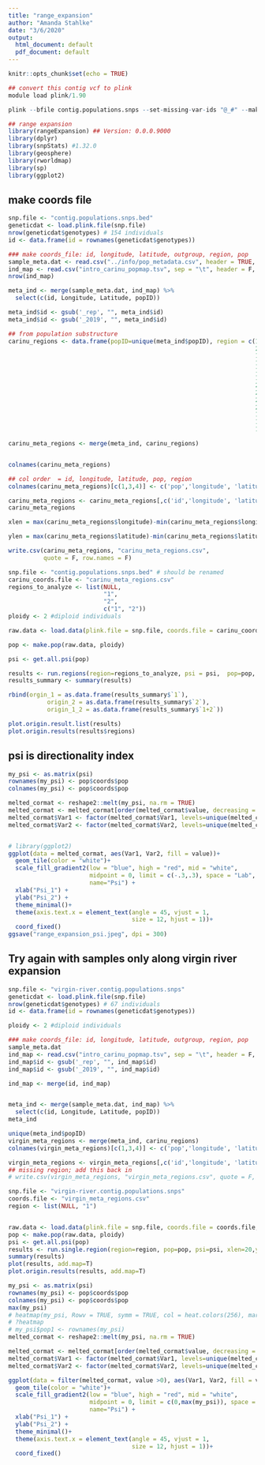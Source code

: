 ```yaml
---
title: "range_expansion"
author: "Amanda Stahlke"
date: "3/6/2020"
output:
  html_document: default
  pdf_document: default
---
```


```r
knitr::opts_chunk$set(echo = TRUE)
```

``````r
## convert this contig vcf to plink
module load plink/1.90

plink --bfile contig.populations.snps --set-missing-var-ids "@_#" --make-bed --out contig.populations.snps --allow-extra-chr
``````

```r
## range expansion
library(rangeExpansion) ## Version: 0.0.0.9000
library(dplyr)
library(snpStats) #1.32.0
library(geosphere)
library(rworldmap)
library(sp)
library(ggplot2)
```


## make coords file

```r
snp.file <- "contig.populations.snps.bed"
geneticdat <- load.plink.file(snp.file)
nrow(geneticdat$genotypes) # 154 individuals
id <- data.frame(id = rownames(geneticdat$genotypes))

### make coords_file: id, longitude, latitude, outgroup, region, pop
sample_meta.dat <- read.csv("../info/pop_metadata.csv", header = TRUE, stringsAsFactors = FALSE)
ind_map <- read.csv("intro_carinu_popmap.tsv", sep = "\t", header = F, col.names = c("id", "popID"))
nrow(ind_map)

meta_ind <- merge(sample_meta.dat, ind_map) %>%
  select(c(id, Longitude, Latitude, popID))

meta_ind$id <- gsub('_rep', "", meta_ind$id)
meta_ind$id <- gsub('_2019', "", meta_ind$id)

## from population substructure
carinu_regions <- data.frame(popID=unique(meta_ind$popID), region = c(1, #11CO
                                                                      2, #12AZ
                                                                      1, #18TX
                                                                      1, #1WY
                                                                      1, #28NM
                                                                      1, #2CO
                                                                      2, #31NV
                                                                      2, #32UT
                                                                      2, #33NV
                                                                      2, #34UT
                                                                      1, #4CO
                                                                      1, #5CO 
                                                                      1))

carinu_meta_regions <- merge(meta_ind, carinu_regions)


colnames(carinu_meta_regions)

## col order  = id, longitude, latitude, pop, region
colnames(carinu_meta_regions)[c(1,3,4)] <- c('pop','longitude', 'latitude')

carinu_meta_regions <- carinu_meta_regions[,c('id','longitude', 'latitude', 'pop', 'region')]
carinu_meta_regions

xlen = max(carinu_meta_regions$longitude)-min(carinu_meta_regions$longitude) + 10

ylen = max(carinu_meta_regions$latitude)-min(carinu_meta_regions$latitude) +10

write.csv(carinu_meta_regions, "carinu_meta_regions.csv", 
          quote = F, row.names = F)
```

```r
snp.file <- "contig.populations.snps.bed" # should be renamed 
carinu_coords.file <- "carinu_meta_regions.csv"
regions_to_analyze <- list(NULL,
                           "1", 
                           "2",
                           c("1", "2"))
ploidy <- 2 #diploid individuals

raw.data <- load.data(plink.file = snp.file, coords.file = carinu_coords.file, sep = ",", ploidy=ploidy)

pop <- make.pop(raw.data, ploidy)

psi <- get.all.psi(pop)

results <- run.regions(region=regions_to_analyze, psi = psi,  pop=pop, xlen=25, ylen=25)
results_summary <- summary(results)

rbind(orgin_1 = as.data.frame(results_summary$`1`), 
           origin_2 = as.data.frame(results_summary$`2`),
           origin_1_2 = as.data.frame(results_summary$`1+2`))

plot.origin.result.list(results)
plot.origin.results(results$regions)
```

## psi is directionality index

```r
my_psi <- as.matrix(psi)
rownames(my_psi) <- pop$coords$pop
colnames(my_psi) <- pop$coords$pop

melted_cormat <- reshape2::melt(my_psi, na.rm = TRUE)
melted_cormat <- melted_cormat[order(melted_cormat$value, decreasing = TRUE),]
melted_cormat$Var1 <- factor(melted_cormat$Var1, levels=unique(melted_cormat$Var1[order(melted_cormat$value)]))
melted_cormat$Var2 <- factor(melted_cormat$Var2, levels=unique(melted_cormat$Var2[order(melted_cormat$value)]))


# library(ggplot2)
ggplot(data = melted_cormat, aes(Var1, Var2, fill = value))+
  geom_tile(color = "white")+
  scale_fill_gradient2(low = "blue", high = "red", mid = "white", 
                       midpoint = 0, limit = c(-.3,.3), space = "Lab", 
                       name="Psi") +
  xlab("Psi_1") +
  ylab("Psi_2") +
  theme_minimal()+ 
  theme(axis.text.x = element_text(angle = 45, vjust = 1, 
                                   size = 12, hjust = 1))+
  coord_fixed()
ggsave("range_expansion_psi.jpeg", dpi = 300)

```
## Try again with samples only along virgin river expansion

```r
snp.file <- "virgin-river.contig.populations.snps"
geneticdat <- load.plink.file(snp.file)
nrow(geneticdat$genotypes) # 67 individuals
id <- data.frame(id = rownames(geneticdat$genotypes))

ploidy <- 2 #diploid individuals

### make coords_file: id, longitude, latitude, outgroup, region, pop
sample_meta.dat
ind_map <- read.csv("intro_carinu_popmap.tsv", sep = "\t", header = F, col.names = c("id", "popID"))
ind_map$id <- gsub('_rep', "", ind_map$id)
ind_map$id <- gsub('_2019', "", ind_map$id)

ind_map <- merge(id, ind_map)


meta_ind <- merge(sample_meta.dat, ind_map) %>%
  select(c(id, Longitude, Latitude, popID))
meta_ind

unique(meta_ind$popID)
virgin_meta_regions <- merge(meta_ind, carinu_regions)
colnames(virgin_meta_regions)[c(1,3,4)] <- c('pop','longitude', 'latitude')

virgin_meta_regions <- virgin_meta_regions[,c('id','longitude', 'latitude', 'pop')]
## missing region; add this back in 
# write.csv(virgin_meta_regions, "virgin_meta_regions.csv", quote = F, row.names = F)

```

```r
snp.file <- "virgin-river.contig.populations.snps"
coords.file <- "virgin_meta_regions.csv"
region <- list(NULL, "1")


raw.data <- load.data(plink.file = snp.file, coords.file = coords.file, sep = ",", ploidy=ploidy)
pop <- make.pop(raw.data, ploidy)
psi <- get.all.psi(pop)
results <- run.single.region(region=region, pop=pop, psi=psi, xlen=20,ylen=20)
summary(results)
plot(results, add.map=T)
plot.origin.results(results, add.map=T)

```

```r
my_psi <- as.matrix(psi)
rownames(my_psi) <- pop$coords$pop
colnames(my_psi) <- pop$coords$pop
max(my_psi)
# heatmap(my_psi, Rowv = TRUE, symm = TRUE, col = heat.colors(256), margins=c(5,10))
# ?heatmap
# my_psi$pop1 <- rownames(my_psi)
melted_cormat <- reshape2::melt(my_psi, na.rm = TRUE)

melted_cormat <- melted_cormat[order(melted_cormat$value, decreasing = TRUE),]
melted_cormat$Var1 <- factor(melted_cormat$Var1, levels=unique(melted_cormat$Var1[order(melted_cormat$value)]))
melted_cormat$Var2 <- factor(melted_cormat$Var2, levels=unique(melted_cormat$Var2[order(melted_cormat$value)]))

ggplot(data = filter(melted_cormat, value >0), aes(Var1, Var2, fill = value))+
  geom_tile(color = "white")+
  scale_fill_gradient2(low = "blue", high = "red", mid = "white", 
                       midpoint = 0, limit = c(0,max(my_psi)), space = "Lab", 
                       name="Psi") +
  xlab("Psi_1") +
  ylab("Psi_2") +
  theme_minimal()+ 
  theme(axis.text.x = element_text(angle = 45, vjust = 1, 
                                   size = 12, hjust = 1))+
  coord_fixed()
```

